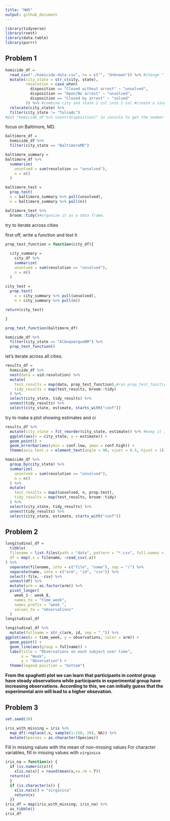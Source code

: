 ```yaml
---
title: "HW5"
output: github_document
---
```


```r
library(tidyverse)
library(rvest)
library(data.table)
library(purrr)
```

## Problem 1

```r
homicide_df = 
  read_csv("./homicide-data.csv", na = c("", "Unknown")) %>% #change " " and "unknown" to N/A
  mutate(city_state = str_c(city, state),
         resolution = case_when(
           disposition == "Closed without arrest" ~ "unsolved",
           disposition == "Open/No arrest" ~ "unsolved",
           disposition == "Closed by arrest" ~ "solved"
         )) %>% #combine city and state 2 col into 1 col #create a single outcome
  relocate(city_state) %>% 
  filter(city_state != "TulsaAL")
#put "homicide_df %>% count(disposition)" in console to get the number of different disposition
```

focus on Baltimore, MD.

```r
baltimore_df = 
  homicide_df %>% 
  filter(city_state == "BaltimoreMD")

baltimore_summary = 
baltimore_df %>% 
  summarize(
    unsolved = sum(resolution == "unsolved"),
    n = n()
  )

baltimore_test = 
  prop.test(
  x = baltimore_summary %>% pull(unsolved),
  n = baltimore_summary %>% pull(n))

baltimore_test %>% 
  broom::tidy()#organize it as a data frame.
```

try to iterate across cities

first off, write a function and test it

```r
prop_test_function = function(city_df){
  
  city_summary = 
    city_df %>% 
    summarize(
    unsolved = sum(resolution == "unsolved"),
    n = n()
  )
  
city_test = 
  prop.test(
    x = city_summary %>% pull(unsolved),
    n = city_summary %>% pull(n))

return(city_test)

}

prop_test_function(baltimore_df)

homicide_df %>% 
  filter(city_state == "AlbuquerqueNM") %>%
  prop_test_function()
```

let's iterate across all cities.

```r
results_df = 
  homicide_df %>% 
  nest(data = uid:resolution) %>% 
  mutate(
    test_results = map(data, prop_test_function),#run prop_test_function in each data list
    tidy_results = map(test_results, broom::tidy)
  ) %>% 
  select(city_state, tidy_results) %>% 
  unnest(tidy_results) %>% 
  select(city_state, estimate, starts_with("conf"))

```

try to make a plot showing estimates and ci

```r
results_df %>% 
  mutate(city_state = fct_reorder(city_state, estimate)) %>% #keep it in a right order
  ggplot(aes(x = city_state, y = estimate)) +
  geom_point() +
  geom_errorbar(aes(ymin = conf.low, ymax = conf.high)) +
  theme(axis.text.x = element_text(angle = 90, vjust = 0.5, hjust = 1))
```

```r
homicide_df %>% 
  group_by(city_state) %>% 
  summarize(
    unsolved = sum(resolution == "unsolved"),
    n = n()
  ) %>% 
  mutate(
    test_results = map2(unsolved, n, prop.test),
    tidy_results = map(test_results, broom::tidy)
  ) %>% 
  select(city_state, tidy_results) %>% 
  unnest(tidy_results) %>% 
  select(city_state, estimate, starts_with("conf"))
```

## Problem 2

```r
longitudinal_df = 
  tibble(
  filename = list.files(path = "data", pattern = "*.csv", full.names = TRUE),
  df = map(.x = filename, ~read_csv(.x))
) %>% 
  separate(filename, into = c("file", "name"), sep = "/") %>% 
  separate(name, into = c("arm", "id", "csv")) %>% 
  select(-file, -csv) %>% 
  unnest(df) %>% 
  mutate(arm = as.factor(arm)) %>% 
  pivot_longer(
    week_1 : week_8,
    names_to = "time_week",
    names_prefix = "week_",
    values_to = "observations"
  )
longitudinal_df
```

```r
longitudinal_df %>% 
  mutate(fullname = str_c(arm, id, sep = "_")) %>% 
ggplot(aes(x = time_week, y = observations, color = arm)) +
  geom_point() +
  geom_line(aes(group = fullname)) +
  labs(title = "Observations on each subject over time",
       x = "Week",
       y = "Observation") +
  theme(legend.position = "bottom")
```

**From the spaghetti plot we can learn that participants in control group have steady observations while participants in experimental group have increasing observations. According to this, we can initially guess that the experimental arm will lead to a higher obsevation.**

## Problem 3

```r
set.seed(10)

iris_with_missing = iris %>% 
  map_df(~replace(.x, sample(1:150, 20), NA)) %>%
  mutate(Species = as.character(Species)) 
```

Fill in missing values with the mean of non-missing values For character variables, fill in missing values with `virginica`
```r
iris_na = function(x) {
  if (is.numeric(x)){
    x[is.na(x)] = round(mean(x,na.rm = T))
  return(x)
  }
  if (is.character(x)) {
    x[is.na(x)] = "virginica"
    return(x)
  }}
iris_df = map(iris_with_missing, iris_na) %>% 
  as_tibble()
iris_df
```

